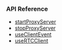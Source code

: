 <PlatformWrapper platform="react-js">

### API Reference

- [startProxyServer](https://api-ref.agora.io/en/video-sdk/web/4.x/interfaces/iagorartcclient.html#startproxyserver)
- [stopProxyServer](https://api-ref.agora.io/en/video-sdk/web/4.x/interfaces/iagorartcclient.html#stopproxyserver)
- [useClientEvent](https://api-ref.agora.io/en/video-sdk/reactjs/2.x/functions/useAutoPlayVideoTrack.html)
- [useRTCClient](https://api-ref.agora.io/en/video-sdk/reactjs/2.x/functions/useRTCClient.html)

</PlatformWrapper>
